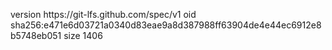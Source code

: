 version https://git-lfs.github.com/spec/v1
oid sha256:e471e6d03721a0340d83eae9a8d387988ff63904de4e44ec6912e8b5748eb051
size 1406
